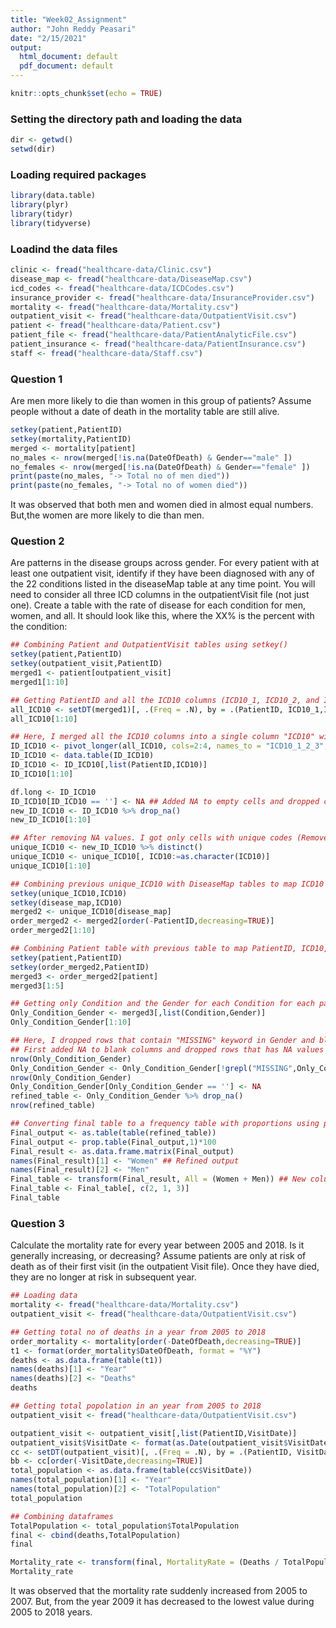 ---
title: "Week02_Assignment"
author: "John Reddy Peasari"
date: "2/15/2021"
output:
  html_document: default
  pdf_document: default
---

```{r setup, include=FALSE}
knitr::opts_chunk$set(echo = TRUE)
```
### Setting the directory path and loading the data
```{r}
dir <- getwd()
setwd(dir)
```
### Loading required packages
```{r include=FALSE}
library(data.table) 
library(plyr)
library(tidyr)
library(tidyverse)
```
### Loadind the data files
```{r}
clinic <- fread("healthcare-data/Clinic.csv") 
disease_map <- fread("healthcare-data/DiseaseMap.csv") 
icd_codes <- fread("healthcare-data/ICDCodes.csv") 
insurance_provider <- fread("healthcare-data/InsuranceProvider.csv") 
mortality <- fread("healthcare-data/Mortality.csv") 
outpatient_visit <- fread("healthcare-data/OutpatientVisit.csv") 
patient <- fread("healthcare-data/Patient.csv") 
patient_file <- fread("healthcare-data/PatientAnalyticFile.csv") 
patient_insurance <- fread("healthcare-data/PatientInsurance.csv") 
staff <- fread("healthcare-data/Staff.csv") 
```
### Question 1
Are men more likely to die than women in this group of patients? Assume people
without a date of death in the mortality table are still alive. 
```{r}
setkey(patient,PatientID)
setkey(mortality,PatientID)
merged <- mortality[patient]
no_males <- nrow(merged[!is.na(DateOfDeath) & Gender=="male" ])
no_females <- nrow(merged[!is.na(DateOfDeath) & Gender=="female" ])
print(paste(no_males, "-> Total no of men died"))
print(paste(no_females, "-> Total no of women died"))
```
It was observed that both men and women died in almost equal numbers. But,the women are more likely to die than men.


### Question 2
Are patterns in the disease groups across gender. For every patient with at least
one outpatient visit, identify if they have been diagnosed with any of the 22
conditions listed in the diseaseMap table at any time point. You will need to
consider all three ICD columns in the outpatientVisit file (not just one). Create a
table with the rate of disease for each condition for men, women, and all. It
should look like this, where the XX% is the percent with the condition:
```{r}
## Combining Patient and OutpatientVisit tables using setkey()
setkey(patient,PatientID) 
setkey(outpatient_visit,PatientID)
merged1 <- patient[outpatient_visit]
merged1[1:10]
```


```{r}
## Getting PatientID and all the ICD10 columns (ICD10_1, ICD10_2, and ICD10_3)
all_ICD10 <- setDT(merged1)[, .(Freq = .N), by = .(PatientID, ICD10_1,ICD10_2,ICD10_3)]
all_ICD10[1:10] 
```


```{r}
## Here, I merged all the ICD10 columns into a single column "ICD10" with theri codes
ID_ICD10 <- pivot_longer(all_ICD10, cols=2:4, names_to = "ICD10_1_2_3", values_to = "ICD10")
ID_ICD10 <- data.table(ID_ICD10)
ID_ICD10 <- ID_ICD10[,list(PatientID,ICD10)]
ID_ICD10[1:10] 
```



```{r}
df.long <- ID_ICD10
ID_ICD10[ID_ICD10 == ''] <- NA ## Added NA to empty cells and dropped cells with NA values
new_ID_ICD10 <- ID_ICD10 %>% drop_na()
new_ID_ICD10[1:10] 

```

```{r}
## After removing NA values. I got only cells with unique codes (Removed repetative codes for particular patientID)
unique_ICD10 <- new_ID_ICD10 %>% distinct()
unique_ICD10 <- unique_ICD10[, ICD10:=as.character(ICD10)]
unique_ICD10[1:10]
```

```{r}
## Combining previous unique_ICD10 with DiseaseMap tables to map ICD10 codes for each patient
setkey(unique_ICD10,ICD10)
setkey(disease_map,ICD10)
merged2 <- unique_ICD10[disease_map]
order_merged2 <- merged2[order(-PatientID,decreasing=TRUE)]
order_merged2[1:10]
```

```{r}
## Combining Patient table with previous table to map PatientID, ICD10, Condition, and Gender for each patient
setkey(patient,PatientID)
setkey(order_merged2,PatientID)
merged3 <- order_merged2[patient]
merged3[1:5]
```

```{r}
## Getting only Condition and the Gender for each Condition for each patientID
Only_Condition_Gender <- merged3[,list(Condition,Gender)]
Only_Condition_Gender[1:10]
```

```{r}
## Here, I dropped rows that contain "MISSING" keyword in Gender and blank values in the Condition
## First added NA to blank columns and dropped rows that has NA values
nrow(Only_Condition_Gender)
Only_Condition_Gender <- Only_Condition_Gender[!grepl("MISSING",Only_Condition_Gender$Gender),]
nrow(Only_Condition_Gender)
Only_Condition_Gender[Only_Condition_Gender == ''] <- NA
refined_table <- Only_Condition_Gender %>% drop_na()
nrow(refined_table)
```

```{r}
## Converting final table to a frequency table with proportions using prop.table() function 
Final_output <- as.table(table(refined_table))
Final_output <- prop.table(Final_output,1)*100
Final_result <- as.data.frame.matrix(Final_output)
names(Final_result)[1] <- "Women" ## Refined output 
names(Final_result)[2] <- "Men"
Final_table <- transform(Final_result, All = (Women + Men)) ## New column with combined proportions
Final_table <- Final_table[, c(2, 1, 3)]
Final_table

```

### Question 3
Calculate the mortality rate for every year between 2005 and 2018. Is it generally increasing, or decreasing? Assume patients are only at risk of death as of their first visit (in the outpatient Visit file). Once they have died, they are no longer at risk in subsequent year.

```{r}
## Loading data
mortality <- fread("healthcare-data/Mortality.csv") 
outpatient_visit <- fread("healthcare-data/OutpatientVisit.csv")
```

```{r}
## Getting total no of deaths in a year from 2005 to 2018
order_mortality <- mortality[order(-DateOfDeath,decreasing=TRUE)]
t1 <- format(order_mortality$DateOfDeath, format = "%Y")
deaths <- as.data.frame(table(t1))
names(deaths)[1] <- "Year"
names(deaths)[2] <- "Deaths"
deaths
```

```{r}
## Getting total popolation in an year from 2005 to 2018
outpatient_visit <- fread("healthcare-data/OutpatientVisit.csv")

outpatient_visit <- outpatient_visit[,list(PatientID,VisitDate)]
outpatient_visit$VisitDate <- format(as.Date(outpatient_visit$VisitDate, format="%y/%m/%d"),"%Y")
cc <- setDT(outpatient_visit)[, .(Freq = .N), by = .(PatientID, VisitDate)]
bb <- cc[order(-VisitDate,decreasing=TRUE)]
total_population <- as.data.frame(table(cc$VisitDate))
names(total_population)[1] <- "Year"
names(total_population)[2] <- "TotalPopulation"
total_population
```

```{r}
## Combining dataframes
TotalPopulation <- total_population$TotalPopulation
final <- cbind(deaths,TotalPopulation)
final
```


```{r}
Mortality_rate <- transform(final, MortalityRate = (Deaths / TotalPopulation)*100)
Mortality_rate
```
It was observed that the mortality rate suddenly increased from 2005 to 2007. But, from the year 2009 it has decreased to the lowest value during 2005 to 2018 years.

```{r}

```

```{r}

```
